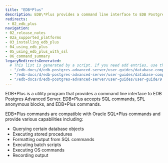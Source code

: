 ```yaml
---
title: "EDB*Plus"
description: EDB\*Plus provides a command line interface to EDB Postgres Advanced Server.
redirects:
 - 02_edb_plus
navigation:
- 02_release_notes
- 02a_supported_platforms
- 03_installing_edb_plus
- 04_using_edb_plus
- 05_using_edb_plus_with_ssl
- 06_command_summary
legacyRedirectsGenerated:
  # This list is generated by a script. If you need add entries, use the `legacyRedirects` key.
  - "/edb-docs/d/edb-postgres-advanced-server/user-guides/database-compatibility-for-oracle-developers-tools-and-utilities-guide/9.6/DB_Compat_for_Oracle_Dev_Tools_Guide.1.05.html"
  - "/edb-docs/d/edb-postgres-advanced-server/user-guides/database-compatibility-for-oracle-developers-guide/9.5/Database_Compatibility_for_Oracle_Developers_Guide.1.304.html"
  - "/edb-docs/d/edb-postgres-advanced-server/user-guides/user-guide/9.5/EDB_Postgres_Enterprise_Guide.1.095.html"
---
```


<div id="edb_plus" class="registered_link"></div>

EDB\*Plus is a utility program that provides a command line interface to EDB Postgres Advanced Server. EDB\*Plus accepts SQL commands, SPL anonymous blocks, and EDB\*Plus commands.

EDB\*Plus commands are compatible with Oracle SQL\*Plus commands and provide various capabilities including:

-   Querying certain database objects
-   Executing stored procedures
-   Formatting output from SQL commands
-   Executing batch scripts
-   Executing OS commands
-   Recording output
